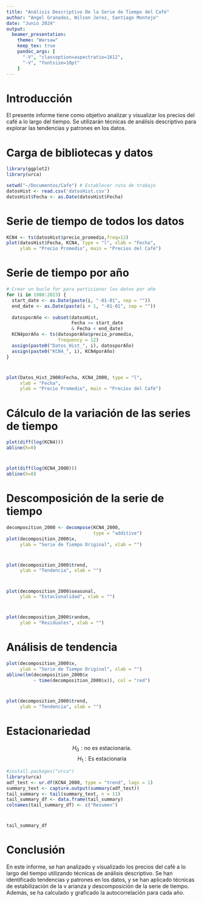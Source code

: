 ```yaml
---
title: "Análisis Descriptivo De la Serie de Tiempo del Café"
author: "Angel Granados, Wilson Jerez, Santiago Montejo"
date: "Junio 2024"
output:
  beamer_presentation:
    theme: "Warsaw"
    keep_tex: true
    pandoc_args: [
      "-V", "classoption=aspectratio=1612",
      "-V", "fontsize=10pt"
    ]
---
```



# Introducción
El presente informe tiene como objetivo analizar y visualizar los precios del café a lo largo del tiempo. Se utilizarán técnicas de análisis descriptivo para explorar las tendencias y patrones en los datos.

# Carga de bibliotecas y datos
```r
library(ggplot2)
library(urca)

setwd("~/Documentos/Cafe") # Establecer ruta de trabajo
datosHist <- read.csv('datosHist.csv')
datosHist$Fecha <- as.Date(datosHist$Fecha)
```


# Serie de tiempo de todos los datos

```r
KCN4 <- ts(datosHist$precio_promedio,freq=12)
plot(datosHist$Fecha, KCN4, type = "l", xlab = "Fecha", 
     ylab = "Precio Promedio", main = "Precios del Café")
```

# Serie de tiempo por año 

```r
# Crear un bucle for para particionar los datos por año
for (i in 1980:2023) {
  start_date <- as.Date(paste(i, "-01-01", sep = ""))
  end_date <- as.Date(paste(i + 1, "-01-01", sep = ""))
  
  datosporAño <- subset(datosHist, 
                        Fecha >= start_date 
                        & Fecha < end_date)
  KCN4porAño <- ts(datosporAño$precio_promedio, 
                   frequency = 12)
  assign(paste0("Datos_Hist_", i), datosporAño)
  assign(paste0("KCN4_", i), KCN4porAño)
}
```

#
```r

plot(Datos_Hist_2000$Fecha, KCN4_2000, type = "l", 
     xlab = "Fecha", 
     ylab = "Precio Promedio", main = "Precios del Café")
```


# Cálculo de la variación de las series de tiempo 

```r
plot(diff(log(KCN4))) 
abline(h=0)

```

#
```r
plot(diff(log(KCN4_2000))) 
abline(h=0)
```


# Descomposición de la serie de tiempo

```r
decomposition_2000 <- decompose(KCN4_2000, 
                                type = "additive")
plot(decomposition_2000$x, 
     ylab = "Serie de Tiempo Original", xlab = "")
```

#
```r
plot(decomposition_2000$trend, 
     ylab = "Tendencia", xlab = "")
```

#
```r
plot(decomposition_2000$seasonal, 
     ylab = "Estacionalidad", xlab = "")
```

#
```r
plot(decomposition_2000$random, 
     ylab = "Residuales", xlab = "")
```

# Análisis de tendencia

```r
plot(decomposition_2000$x, 
     ylab = "Serie de Tiempo Original", xlab = "")
abline(lm(decomposition_2000$x 
          ~ time(decomposition_2000$x)), col = "red")
```


#
```r
plot(decomposition_2000$trend, 
     ylab = "Tendencia", xlab = "")
```

# Estacionariedad

$$H_0: \text{no es estacionaria.}$$
$$H_1: \text{Es estacionaria}$$
```r
#install.packages("urca")
library(urca)
adf_test <- ur.df(KCN4_2000, type = "trend", lags = 1)
summary_text <- capture.output(summary(adf_test))
tail_summary <- tail(summary_text, n = 11)
tail_summary_df <- data.frame(tail_summary)
colnames(tail_summary_df) <- c("Resumen")
```

#

```r
tail_summary_df
```


# Conclusión
En este informe, se han analizado y visualizado los precios del café a lo largo del tiempo utilizando técnicas de análisis 
descriptivo. Se han identificado tendencias y patrones en los datos, y se han aplicado técnicas de estabilización de la v
arianza y descomposición de la serie de tiempo. Además, se ha calculado y graficado la autocorrelación para cada año.
